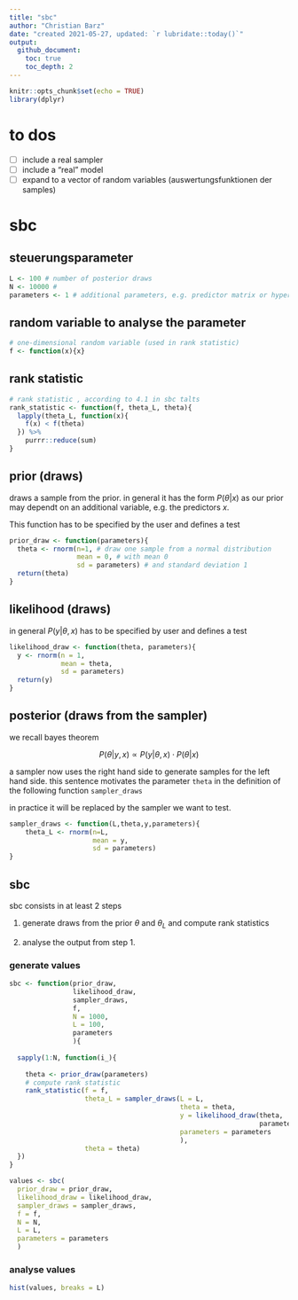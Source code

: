 ```yaml
---
title: "sbc"
author: "Christian Barz"
date: "created 2021-05-27, updated: `r lubridate::today()`"
output: 
  github_document:
    toc: true
    toc_depth: 2
---
```


```r
knitr::opts_chunk$set(echo = TRUE)
library(dplyr)
```

# to dos

- [ ] include a real sampler
- [ ] include a "real" model
- [ ] expand to a vector of random variables (auswertungsfunktionen der samples)

# sbc

## steuerungsparameter 

```r
L <- 100 # number of posterior draws
N <- 10000 # 
parameters <- 1 # additional parameters, e.g. predictor matrix or hyperparameters
```


## random variable to analyse the parameter

```r
# one-dimensional random variable (used in rank statistic)
f <- function(x){x}
```

## rank statistic

```r
# rank statistic , according to 4.1 in sbc talts
rank_statistic <- function(f, theta_L, theta){
  lapply(theta_L, function(x){
    f(x) < f(theta)
  }) %>%
    purrr::reduce(sum)
}
```

## prior (draws)

draws a sample from the prior. in general it has the form $P(\theta|x)$ as our prior may dependt on an additional variable, e.g. the predictors $x$.

This function has to be specified by the user and defines a test

```r
prior_draw <- function(parameters){
  theta <- rnorm(n=1, # draw one sample from a normal distribution
                 mean = 0, # with mean 0
                 sd = parameters) # and standard deviation 1
  return(theta)
}
```


## likelihood (draws)

in general $P(y|\theta,x)$
has to be specified by user and defines a test

```r
likelihood_draw <- function(theta, parameters){
  y <- rnorm(n = 1,
             mean = theta,
             sd = parameters)
  return(y)
}
```

## posterior (draws from the sampler)


we recall bayes theorem

$$
P(\theta|y,x) \propto P(y|\theta,x) \cdot P(\theta|x)
$$

a sampler now uses the right hand side to generate samples for the left 
hand side. this sentence motivates the parameter `theta` in the definition 
of the following function `sampler_draws`

in practice it will be replaced by the sampler we want to test.


```r
sampler_draws <- function(L,theta,y,parameters){
    theta_L <- rnorm(n=L, 
                     mean = y, 
                     sd = parameters)
}
```


## sbc

sbc consists in at least 2 steps

1. generate draws from the prior $\theta$ and $\theta_L$ and compute rank
statistics

2. analyse the output from step 1.

### generate values

```r
sbc <- function(prior_draw,
                likelihood_draw, 
                sampler_draws,
                f,
                N = 1000,
                L = 100,
                parameters
                ){
  
  sapply(1:N, function(i_){
    
    theta <- prior_draw(parameters)
    # compute rank statistic
    rank_statistic(f = f, 
                   theta_L = sampler_draws(L = L,
                                           theta = theta,
                                           y = likelihood_draw(theta, 
                                                               parameters), 
                                           parameters = parameters
                                           ), 
                   theta = theta)
  })
}
```

```r
values <- sbc(
  prior_draw = prior_draw, 
  likelihood_draw = likelihood_draw, 
  sampler_draws = sampler_draws,
  f = f,
  N = N,
  L = L,
  parameters = parameters
  )
```

### analyse values

```r
hist(values, breaks = L)
```


